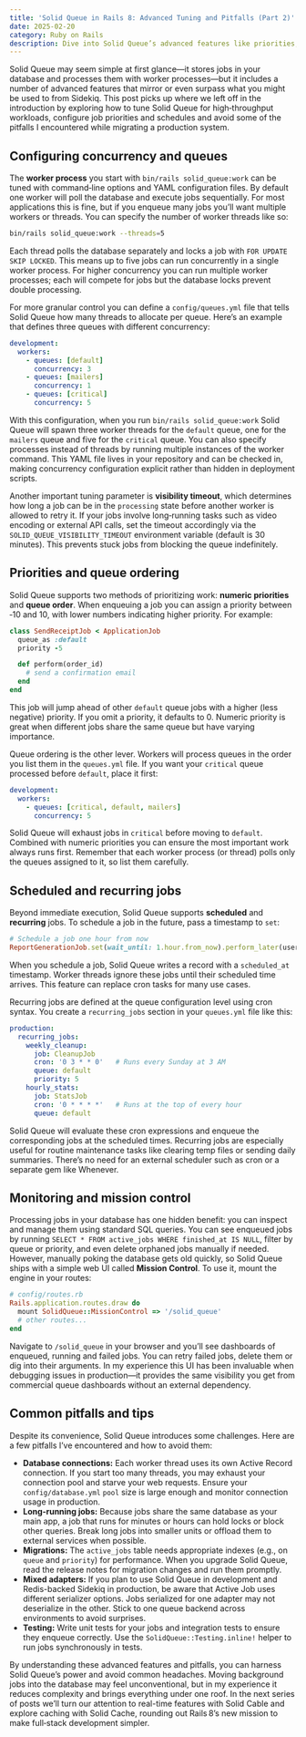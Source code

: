```yaml
---
title: 'Solid Queue in Rails 8: Advanced Tuning and Pitfalls (Part 2)'
date: 2025-02-20
category: Ruby on Rails
description: Dive into Solid Queue’s advanced features like priorities, concurrency controls and scheduled jobs while learning how to avoid common mistakes.
---
```

Solid Queue may seem simple at first glance—it stores jobs in your database and processes them with worker processes—but it includes a number of advanced features that mirror or even surpass what you might be used to from Sidekiq. This post picks up where we left off in the introduction by exploring how to tune Solid Queue for high‑throughput workloads, configure job priorities and schedules and avoid some of the pitfalls I encountered while migrating a production system.

## Configuring concurrency and queues

The **worker process** you start with `bin/rails solid_queue:work` can be tuned with command‑line options and YAML configuration files. By default one worker will poll the database and execute jobs sequentially. For most applications this is fine, but if you enqueue many jobs you’ll want multiple workers or threads. You can specify the number of worker threads like so:

```bash
bin/rails solid_queue:work --threads=5
```

Each thread polls the database separately and locks a job with `FOR UPDATE SKIP LOCKED`. This means up to five jobs can run concurrently in a single worker process. For higher concurrency you can run multiple worker processes; each will compete for jobs but the database locks prevent double processing.

For more granular control you can define a `config/queues.yml` file that tells Solid Queue how many threads to allocate per queue. Here’s an example that defines three queues with different concurrency:

```yaml
development:
  workers:
    - queues: [default]
      concurrency: 3
    - queues: [mailers]
      concurrency: 1
    - queues: [critical]
      concurrency: 5
```

With this configuration, when you run `bin/rails solid_queue:work` Solid Queue will spawn three worker threads for the `default` queue, one for the `mailers` queue and five for the `critical` queue. You can also specify processes instead of threads by running multiple instances of the worker command. This YAML file lives in your repository and can be checked in, making concurrency configuration explicit rather than hidden in deployment scripts.

Another important tuning parameter is **visibility timeout**, which determines how long a job can be in the `processing` state before another worker is allowed to retry it. If your jobs involve long‑running tasks such as video encoding or external API calls, set the timeout accordingly via the `SOLID_QUEUE_VISIBILITY_TIMEOUT` environment variable (default is 30 minutes). This prevents stuck jobs from blocking the queue indefinitely.

## Priorities and queue ordering

Solid Queue supports two methods of prioritizing work: **numeric priorities** and **queue order**. When enqueuing a job you can assign a priority between ‑10 and 10, with lower numbers indicating higher priority. For example:

```ruby
class SendReceiptJob < ApplicationJob
  queue_as :default
  priority -5

  def perform(order_id)
    # send a confirmation email
  end
end
```

This job will jump ahead of other `default` queue jobs with a higher (less negative) priority. If you omit a priority, it defaults to 0. Numeric priority is great when different jobs share the same queue but have varying importance.

Queue ordering is the other lever. Workers will process queues in the order you list them in the `queues.yml` file. If you want your `critical` queue processed before `default`, place it first:

```yaml
development:
  workers:
    - queues: [critical, default, mailers]
      concurrency: 5
```

Solid Queue will exhaust jobs in `critical` before moving to `default`. Combined with numeric priorities you can ensure the most important work always runs first. Remember that each worker process (or thread) polls only the queues assigned to it, so list them carefully.

## Scheduled and recurring jobs

Beyond immediate execution, Solid Queue supports **scheduled** and **recurring** jobs. To schedule a job in the future, pass a timestamp to `set`:

```ruby
# Schedule a job one hour from now
ReportGenerationJob.set(wait_until: 1.hour.from_now).perform_later(user_id)
```

When you schedule a job, Solid Queue writes a record with a `scheduled_at` timestamp. Worker threads ignore these jobs until their scheduled time arrives. This feature can replace cron tasks for many use cases.

Recurring jobs are defined at the queue configuration level using cron syntax. You create a `recurring_jobs` section in your `queues.yml` file like this:

```yaml
production:
  recurring_jobs:
    weekly_cleanup:
      job: CleanupJob
      cron: '0 3 * * 0'   # Runs every Sunday at 3 AM
      queue: default
      priority: 5
    hourly_stats:
      job: StatsJob
      cron: '0 * * * *'   # Runs at the top of every hour
      queue: default
```

Solid Queue will evaluate these cron expressions and enqueue the corresponding jobs at the scheduled times. Recurring jobs are especially useful for routine maintenance tasks like clearing temp files or sending daily summaries. There’s no need for an external scheduler such as cron or a separate gem like Whenever.

## Monitoring and mission control

Processing jobs in your database has one hidden benefit: you can inspect and manage them using standard SQL queries. You can see enqueued jobs by running `SELECT * FROM active_jobs WHERE finished_at IS NULL`, filter by queue or priority, and even delete orphaned jobs manually if needed. However, manually poking the database gets old quickly, so Solid Queue ships with a simple web UI called **Mission Control**. To use it, mount the engine in your routes:

```ruby
# config/routes.rb
Rails.application.routes.draw do
  mount SolidQueue::MissionControl => '/solid_queue'
  # other routes...
end
```

Navigate to `/solid_queue` in your browser and you’ll see dashboards of enqueued, running and failed jobs. You can retry failed jobs, delete them or dig into their arguments. In my experience this UI has been invaluable when debugging issues in production—it provides the same visibility you get from commercial queue dashboards without an external dependency.

## Common pitfalls and tips

Despite its convenience, Solid Queue introduces some challenges. Here are a few pitfalls I’ve encountered and how to avoid them:

* **Database connections:** Each worker thread uses its own Active Record connection. If you start too many threads, you may exhaust your connection pool and starve your web requests. Ensure your `config/database.yml` `pool` size is large enough and monitor connection usage in production.
* **Long‑running jobs:** Because jobs share the same database as your main app, a job that runs for minutes or hours can hold locks or block other queries. Break long jobs into smaller units or offload them to external services when possible.
* **Migrations:** The `active_jobs` table needs appropriate indexes (e.g., on `queue` and `priority`) for performance. When you upgrade Solid Queue, read the release notes for migration changes and run them promptly.
* **Mixed adapters:** If you plan to use Solid Queue in development and Redis-backed Sidekiq in production, be aware that Active Job uses different serializer options. Jobs serialized for one adapter may not deserialize in the other. Stick to one queue backend across environments to avoid surprises.
* **Testing:** Write unit tests for your jobs and integration tests to ensure they enqueue correctly. Use the `SolidQueue::Testing.inline!` helper to run jobs synchronously in tests.

By understanding these advanced features and pitfalls, you can harness Solid Queue’s power and avoid common headaches. Moving background jobs into the database may feel unconventional, but in my experience it reduces complexity and brings everything under one roof. In the next series of posts we’ll turn our attention to real-time features with Solid Cable and explore caching with Solid Cache, rounding out Rails 8’s new mission to make full‑stack development simpler.